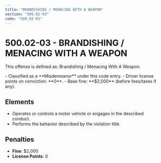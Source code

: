 ```yaml
---
title: "BRANDISHING / MENACING WITH A WEAPON"
section: "500.02-03"
code: "500.02-03"
---
```





# 500.02-03 - BRANDISHING / MENACING WITH A WEAPON

This offense is defined as: Brandishing / Menacing With A Weapon.

<Aside type="caution" title="Charge Type: Misdemeanor">
- Classified as a **Misdemeanor** under this code entry.
- Driver license points on conviction: **0**.
- Base fine: **$2,000** (before fees/taxes if any).
</Aside>

## Elements
- Operates or controls a motor vehicle or engages in the described conduct.
- Performs the behavior described by the violation title.

## Penalties
- **Fine**: $2,000
- **License Points**: 0
